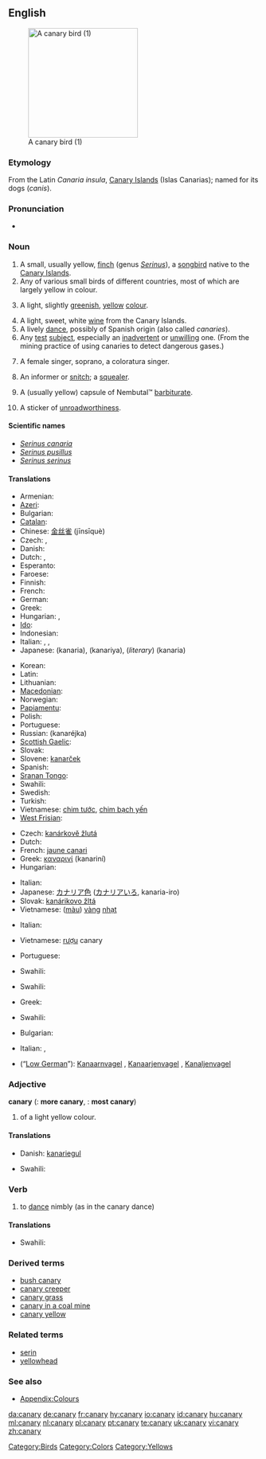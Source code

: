{{wikipedia}}
==English==
[[Image:Yellow_finch_1.jpg|thumb|right|220px|A canary bird (1)]]

===Etymology===
From the Latin ''Canaria insula'', [[Canary Islands]] (Islas Canarias); named for its dogs (''canis'').

===Pronunciation===
* {{audio|en-us-canary.ogg|Audio (US)}}

===Noun===
{{en-noun|canaries}}

# A small, usually yellow, [[finch]] (genus ''[[Serinus]]''), a [[songbird]] native to the [[Canary Islands]].
# Any of various small birds of different countries, most of which are largely yellow in colour.
# {{colour}} A light, slightly [[green]]ish, [[yellow]] [[colour]].
#: {{color panel|F2FB62}}
# A light, sweet, white [[wine]] from the Canary Islands.
# A lively [[dance]], possibly of Spanish origin (also called ''canaries'').
# Any [[test]] [[subject]], especially an [[inadvertent]] or [[unwilling]] one.  (From the mining practice of using canaries to detect dangerous gases.)
# {{informal}} A female singer, soprano, a coloratura singer.
# {{slang}} An informer or [[snitch]]; a [[squealer]].
# {{slang}} A (usually yellow) capsule of Nembutal™ [[barbiturate]].
# {{AU|informal}} A sticker of [[unroadworthiness]].

====Scientific names====
* ''[[Serinus canaria]]''
* ''[[Serinus pusillus]]''
* ''[[Serinus serinus]]''

====Translations====
{{trans-top|bird from Canary Islands}}
* Armenian: {{t|hy|դեղձանիկ|tr=deġjanik}}
* [[Azeri]]: {{t|az|sarı bülbül|xs=Azeri}}
* Bulgarian: {{t|bg|кaнaрчe|n}}
* [[Catalan]]: {{t-|ca|canari|m}}
* Chinese: [[金丝雀]] (jīnsīquè)
* Czech: {{t|cs|kanár}}, {{t|cs|kanárek|m}}
* Danish: {{t+|da|kanariefugl}}
* Dutch: {{t+|nl|kanarie|m}}, {{t|nl|kanarievogel|m}}
* Esperanto: {{t|eo|kanario|xs=Esperanto}}
* Faroese: {{t|fo|kanarjufuglur|xs=Faroese}}
* Finnish: {{t|fi|kanarialintu}}
* French: {{t+|fr|canari|m}}
* German: {{t+|de|Kanarienvogel|m}}
* Greek: {{t+|el|καναρίνι|n|tr=kanaríni}}
* Hungarian: {{t+|hu|kanári}}, {{t-|hu|kanárimadár}}
* [[Ido]]: {{t|io|kanario|xs=Ido}}
* Indonesian: {{t+|id|burung|xs=Indonesian}} {{t|id|kenari|xs=Indonesian}}
* Italian: {{t-|it|canario|m}}, {{t|it|canarino domestico|m}},  {{t+|it|canarino}}
* Japanese: {{t|ja|カナリア}} (kanaria), {{t|ja|カナリヤ}} (kanariya), (''literary'') {{t|ja|金糸雀}} (kanaria)
{{trans-mid}}
* Korean: {{t|ko|카나리아|sc=Hang}}
* Latin: {{t|la|canaria fringilla}}
* Lithuanian: {{t|lt|kanarėlė|xs=Lithuanian}}
* [[Macedonian]]: {{t|mk|канаринец|m|tr=kanarínec}}
* Norwegian: {{t|no|kanarifugl}}
* [[Papiamentu]]: {{tø|pap|kanari|xs=Papiamentu}}
* Polish: {{t+|pl|kanarek|m}}
* Portuguese: {{t+|pt|canário|m}}
* Russian: {{t|ru|канарейка|f}} (kanaréjka)
* [[Scottish Gaelic]]: {{t-|gd|canari|xs=Scottish Gaelic}}
* Slovak: {{t-|sk|kanárik|m}}
* Slovene: [[kanarček]] {{m}}
* Spanish: {{t+|es|canario|m}}
* [[Sranan Tongo]]: {{tø|srn|srn|kanari|xs=Sranan Tongo}}
* Swahili: {{t+|sw|chiriku|xs=Swahili}}
* Swedish: {{t|sv|kanariefågel}}
* Turkish: {{t+|tr|kanarya}}
* Vietnamese: [[chim tước]], [[chim bạch yến]]
* [[West Frisian]]: {{t|fy|kanarje|xs=West Frisian}}
{{trans-bottom}}

{{trans-top|colour}}
* Czech: [[kanárkově žlutá]] {{f}}
* Dutch: {{t+|nl|kanariegeel|n}}
* French: [[jaune canari]] {{m}}
* Greek: [[καναρινί]] (kanariní) {{n}}
* Hungarian: {{t|hu|kanárisárga}}
{{trans-mid}}
* Italian: {{t|it|giallo canarino}}
* Japanese: [[カナリア色]] ([[カナリアいろ]], kanaria-iro)
* Slovak: [[kanárikovo žltá]] {{f}}
* Vietnamese: ([[màu]]) [[vàng]] [[nhạt]]
{{trans-bottom}}

{{trans-top|wine}}
* Italian: {{t|it|vino delle canarie}}
{{trans-mid}}
* Vietnamese: [[rượu]] canary
{{trans-bottom}}

{{trans-top|dance}}
* Portuguese: {{t+|pt|canário|m}}
{{trans-mid}}
* Swahili: {{t+|sw|chiriku|xs=Swahili}}
{{trans-bottom}}

{{trans-top|soprano}}
* Swahili: {{t+|sw|chiriku|xs=Swahili}}
{{trans-mid}}
{{trans-bottom}}

{{trans-top|small yellow bird in general}}
* Greek: {{t+|el|καναρίνι|n|tr=kanaríni}}
{{trans-mid}}
* Swahili: {{t+|sw|chiriku|xs=Swahili}}
{{trans-bottom}}

{{trans-top|squealer}}
* Bulgarian: {{t|bg|доносник|m}}
{{trans-mid}}
* Italian: {{t-|it|spia}},  {{t+|it|delatore}}
{{trans-bottom}}

{{trans-top|Nembutal-capsule}}
{{trans-mid}}
{{trans-bottom}}

{{trans-top|test object}}
{{trans-mid}}
{{trans-bottom}}

{{checktrans-top}}
* {{ttbc|Low Saxon}} (“[[Low German]]”): [[Kanaarnvagel]] {{m}}, [[Kanaarjenvagel]] {{m}}, [[Kanaljenvagel]] {{m}}
{{checktrans-bottom}}

===Adjective===
'''canary'''  ({{compar}}: '''more canary''', {{superl}}: '''most canary''')

# {{colour}} of a light yellow colour.

====Translations====
{{trans-top|of a light yellow colour}}
* Danish: [[kanariegul]]
{{trans-mid}}
* Swahili: {{t+|sw|chiriku|xs=Swahili}}
{{trans-bottom}}

===Verb===
{{en-verb|canar|i|ed}}

# {{intransitive}} to [[dance]] nimbly (as in the canary dance)

====Translations====
{{trans-top|to dance nimbly}}
* Swahili: {{t+|sw|chiriku|xs=Swahili}}
{{trans-mid}}
{{trans-bottom}}

===Derived terms===
* [[bush canary]]
* [[canary creeper]]
* [[canary grass]]
* [[canary in a coal mine]]
* [[canary yellow]]

===Related terms===
* [[serin]]
* [[yellowhead]]

===See also===
* [[Appendix:Colours]]

[[Category:Birds]]
[[Category:Colors]]
[[Category:Yellows]]

[[da:canary]]
[[de:canary]]
[[fr:canary]]
[[hy:canary]]
[[io:canary]]
[[id:canary]]
[[hu:canary]]
[[ml:canary]]
[[nl:canary]]
[[pl:canary]]
[[pt:canary]]
[[te:canary]]
[[uk:canary]]
[[vi:canary]]
[[zh:canary]]